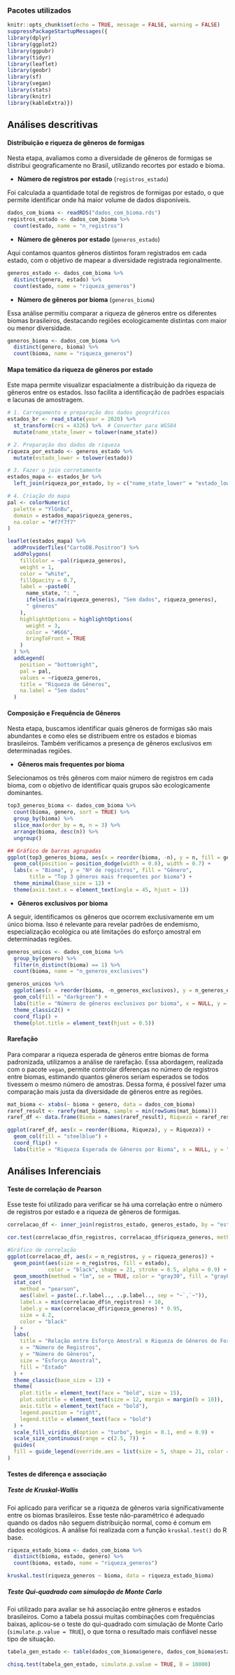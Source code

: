 ### Pacotes utilizados

```r
knitr::opts_chunk$set(echo = TRUE, message = FALSE, warning = FALSE)
suppressPackageStartupMessages({
library(dplyr)
library(ggplot2)
library(ggpubr)   
library(tidyr)
library(leaflet)
library(geobr)        
library(sf)
library(vegan)
library(stats)
library(knitr)
library(kableExtra)})
```

## Análises descritivas {.tabset}

#### **Distribuição e riqueza de gêneros de formigas** {.tabset}

Nesta etapa, avaliamos como a diversidade de gêneros de formigas se distribui geograficamente no Brasil, utilizando recortes por estado e bioma.

-   **Número de registros por estado** (`registros_estado`)

Foi calculada a quantidade total de registros de formigas por estado, o que permite identificar onde há maior volume de dados disponíveis.

```r
dados_com_bioma <- readRDS("dados_com_bioma.rds")
registros_estado <- dados_com_bioma %>%
  count(estado, name = "n_registros")
```

-   **Número de gêneros por estado** (`generos_estado`)

Aqui contamos quantos gêneros distintos foram registrados em cada estado, com o objetivo de mapear a diversidade registrada regionalmente.

```r
generos_estado <- dados_com_bioma %>%
  distinct(genero, estado) %>%
  count(estado, name = "riqueza_generos")
```

-   **Número de gêneros por bioma** (`generos_bioma`)

Essa análise permitiu comparar a riqueza de gêneros entre os diferentes biomas brasileiros, destacando regiões ecologicamente distintas com maior ou menor diversidade.

```r
generos_bioma <- dados_com_bioma %>%
  distinct(genero, bioma) %>%
  count(bioma, name = "riqueza_generos")
```

#### **Mapa temático da riqueza de gêneros por estado**

Este mapa permite visualizar espacialmente a distribuição da riqueza de gêneros entre os estados. Isso facilita a identificação de padrões espaciais e lacunas de amostragem.

```r
# 1. Carregamento e preparação dos dados geográficos
estados_br <- read_state(year = 2020) %>% 
  st_transform(crs = 4326) %>%  # Converter para WGS84
  mutate(name_state_lower = tolower(name_state))

# 2. Preparação dos dados de riqueza
riqueza_por_estado <- generos_estado %>%
  mutate(estado_lower = tolower(estado))

# 3. Fazer o join corretamente
estados_mapa <- estados_br %>% 
  left_join(riqueza_por_estado, by = c("name_state_lower" = "estado_lower"))

# 4. Criação do mapa
pal <- colorNumeric(
  palette = "YlGnBu",
  domain = estados_mapa$riqueza_generos,  
  na.color = "#f7f7f7"
)

leaflet(estados_mapa) %>%
  addProviderTiles("CartoDB.Positron") %>%
  addPolygons(
    fillColor = ~pal(riqueza_generos),  
    weight = 1,
    color = "white",
    fillOpacity = 0.7,
    label = ~paste0(
      name_state, ": ", 
      ifelse(is.na(riqueza_generos), "Sem dados", riqueza_generos), 
      " gêneros"
    ),
    highlightOptions = highlightOptions(
      weight = 3,
      color = "#666",
      bringToFront = TRUE
    )
  ) %>%
  addLegend(
    position = "bottomright",
    pal = pal,
    values = ~riqueza_generos,  
    title = "Riqueza de Gêneros",
    na.label = "Sem dados"
  )
```

#### **Composição e Frequência de Gêneros**

Nesta etapa, buscamos identificar quais gêneros de formigas são mais abundantes e como eles se distribuem entre os estados e biomas brasileiros. Também verificamos a presença de gêneros exclusivos em determinadas regiões.

-   **Gêneros mais frequentes por bioma**

Selecionamos os três gêneros com maior número de registros em cada bioma, com o objetivo de identificar quais grupos são ecologicamente dominantes.

```r
top3_generos_bioma <- dados_com_bioma %>%
  count(bioma, genero, sort = TRUE) %>%
  group_by(bioma) %>%
  slice_max(order_by = n, n = 3) %>%
  arrange(bioma, desc(n)) %>%
  ungroup()

## Gráfico de barras agrupadas
ggplot(top3_generos_bioma, aes(x = reorder(bioma, -n), y = n, fill = genero)) +
  geom_col(position = position_dodge(width = 0.8), width = 0.7) +
  labs(x = "Bioma", y = "Nº de registros", fill = "Gênero",
       title = "Top 3 gêneros mais frequentes por bioma") +
  theme_minimal(base_size = 12) +
  theme(axis.text.x = element_text(angle = 45, hjust = 1))
```

-   **Gêneros exclusivos por bioma**

A seguir, identificamos os gêneros que ocorrem exclusivamente em um único bioma. Isso é relevante para revelar padrões de endemismo, especialização ecológica ou até limitações do esforço amostral em determinadas regiões.

```r
generos_unicos <- dados_com_bioma %>%
  group_by(genero) %>%
  filter(n_distinct(bioma) == 1) %>%
  count(bioma, name = "n_generos_exclusivos")

generos_unicos %>%
  ggplot(aes(x = reorder(bioma, -n_generos_exclusivos), y = n_generos_exclusivos)) +
  geom_col(fill = "darkgreen") +
  labs(title = "Número de gêneros exclusivos por bioma", x = NULL, y = "Gêneros exclusivos") +
  theme_classic2() +
  coord_flip() +
  theme(plot.title = element_text(hjust = 0.5))
```

#### **Rarefação** {.tabset}

Para comparar a riqueza esperada de gêneros entre biomas de forma padronizada, utilizamos a análise de rarefação. Essa abordagem, realizada com o pacote `vegan`, permite controlar diferenças no número de registros entre biomas, estimando quantos gêneros seriam esperados se todos tivessem o mesmo número de amostras. Dessa forma, é possível fazer uma comparação mais justa da diversidade de gêneros entre as regiões.

```r
mat_bioma <- xtabs(~ bioma + genero, data = dados_com_bioma)
raref_result <- rarefy(mat_bioma, sample = min(rowSums(mat_bioma)))
raref_df <- data.frame(Bioma = names(raref_result), Riqueza = raref_result)

ggplot(raref_df, aes(x = reorder(Bioma, Riqueza), y = Riqueza)) +
  geom_col(fill = "steelblue") +
  coord_flip() +
  labs(title = "Riqueza Esperada de Gêneros por Bioma", x = NULL, y = "Número de Gêneros")
```

## Análises Inferenciais

#### **Teste de correlação de Pearson** {.tabset}

Esse teste foi utilizado para verificar se há uma correlação entre o número de registros por estado e a riqueza de gêneros de formigas.

```r
correlacao_df <- inner_join(registros_estado, generos_estado, by = "estado")

cor.test(correlacao_df$n_registros, correlacao_df$riqueza_generos, method = "pearson")

#Gráfico de correlação
ggplot(correlacao_df, aes(x = n_registros, y = riqueza_generos)) +
  geom_point(aes(size = n_registros, fill = estado), 
             color = "black", shape = 21, stroke = 0.5, alpha = 0.9) +
  geom_smooth(method = "lm", se = TRUE, color = "gray30", fill = "gray80", linewidth = 1, linetype = "dashed") +
  stat_cor(
    method = "pearson",
    aes(label = paste(..r.label.., ..p.label.., sep = "~`,`~")),
    label.x = min(correlacao_df$n_registros) + 10,
    label.y = max(correlacao_df$riqueza_generos) * 0.95,
    size = 4.2,
    color = "black"
  ) +
  labs(
    title = "Relação entre Esforço Amostral e Riqueza de Gêneros de Formigas",
    x = "Número de Registros",
    y = "Número de Gêneros",
    size = "Esforço Amostral",
    fill = "Estado"
  ) +
  theme_classic(base_size = 13) +
  theme(
    plot.title = element_text(face = "bold", size = 15),
    plot.subtitle = element_text(size = 12, margin = margin(b = 10)),
    axis.title = element_text(face = "bold"),
    legend.position = "right",
    legend.title = element_text(face = "bold")
  ) +
  scale_fill_viridis_d(option = "turbo", begin = 0.1, end = 0.9) +
  scale_size_continuous(range = c(2.5, 7)) +
  guides(
  fill = guide_legend(override.aes = list(size = 5, shape = 21, color = "black", stroke = 0.5))
)
```

#### **Testes de diferença e associação**

##### **Teste de Kruskal-Wallis** {.tabset}

Foi aplicado para verificar se a riqueza de gêneros varia significativamente entre os biomas brasileiros. Esse teste não-paramétrico é adequado quando os dados não seguem distribuição normal, como é comum em dados ecológicos. A análise foi realizada com a função `kruskal.test()` do R base.

```r
riqueza_estado_bioma <- dados_com_bioma %>%
  distinct(bioma, estado, genero) %>%
  count(bioma, estado, name = "riqueza_generos")

kruskal.test(riqueza_generos ~ bioma, data = riqueza_estado_bioma)
```

##### **Teste Qui-quadrado com simulação de Monte Carlo** {.tabset}

Foi utilizado para avaliar se há associação entre gêneros e estados brasileiros. Como a tabela possui muitas combinações com frequências baixas, aplicou-se o teste do qui-quadrado com simulação de Monte Carlo (`simulate.p.value = TRUE`), o que torna o resultado mais confiável nesse tipo de situação.

```r
tabela_gen_estado <- table(dados_com_bioma$genero, dados_com_bioma$estado)

chisq.test(tabela_gen_estado, simulate.p.value = TRUE, B = 10000)
```
